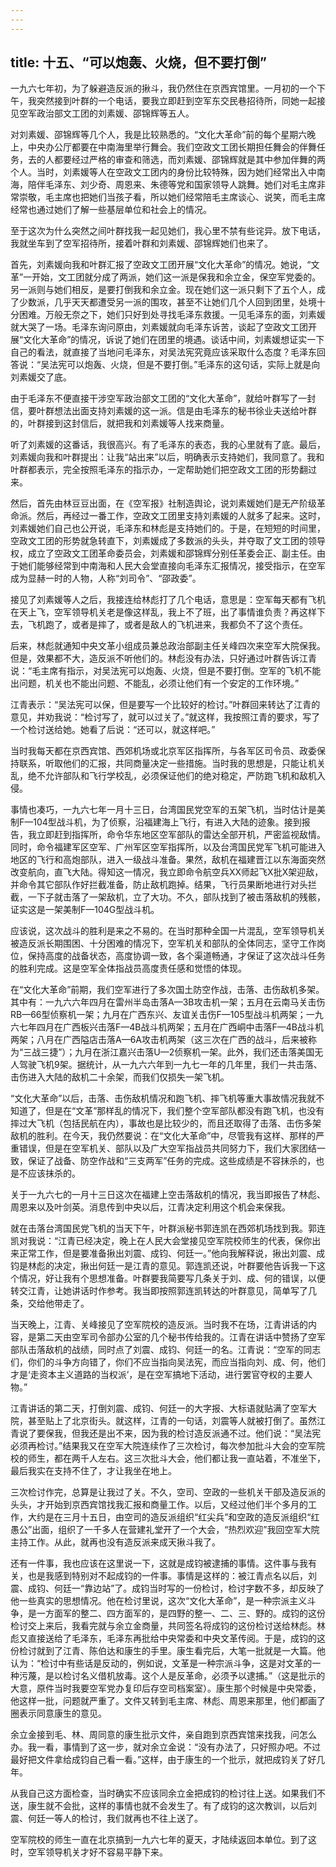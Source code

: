 ```yaml
---
---
---
```

title: 十五、“可以炮轰、火烧，但不要打倒”
---



一九六七年初，为了躲避造反派的揪斗，我仍然住在京西宾馆里。一月初的一个下午，我突然接到叶群的一个电话，要我立即赶到空军东交民巷招待所，同她一起接见空军政治部文工团的刘素媛、邵锦辉等五人。

对刘素媛、邵锦辉等几个人，我是比较熟悉的。“文化大革命”前的每个星期六晚上，中央办公厅都要在中南海里举行舞会。我们空政文工团长期担任舞会的伴舞任务，去的人都要经过严格的审查和筛选，而刘素媛、邵锦辉就是其中参加伴舞的两个人。当时，刘素媛等人在空政文工团内的身份比较特殊，因为她们经常出入中南海，陪伴毛泽东、刘少奇、周恩来、朱德等党和国家领导人跳舞。她们对毛主席非常崇敬，毛主席也把她们当孩子看，所以她们经常陪毛主席谈心、说笑，而毛主席经常也通过她们了解一些基层单位和社会上的情况。

至于这次为什么突然之间叶群找我一起见她们，我心里不禁有些诧异。放下电话，我就坐车到了空军招待所，接着叶群和刘素媛、邵锦辉她们也来了。

首先，刘素媛向我和叶群汇报了空政文工团开展“文化大革命”的情况。她说，“文革”一开始，文工团就分成了两派，她们这一派是保我和余立金，保空军党委的。另一派则与她们相反，是要打倒我和余立金。现在她们这一派只剩下了五个人，成了少数派，几乎天天都遭受另一派的围攻，甚至不让她们几个人回到团里，处境十分困难。万般无奈之下，她们只好到处寻找毛泽东救援。一见毛泽东的面，刘素媛就大哭了一场。毛泽东询问原由，刘素媛就向毛泽东诉苦，谈起了空政文工团开展“文化大革命”的情况，诉说了她们在团里的境遇。谈话中间，刘素媛想证实一下自己的看法，就直接了当地问毛泽东，对吴法宪究竟应该采取什么态度？毛泽东回答说：“吴法宪可以炮轰、火烧，但是不要打倒。”毛泽东的这句话，实际上就是向刘素媛交了底。

由于毛泽东不便直接干涉空军政治部文工团的“文化大革命”，就给叶群写了一封信，要叶群想法出面支持刘素媛的这一派。信是由毛泽东的秘书徐业夫送给叶群的，叶群接到这封信后，就把我和刘素媛等人找来商量。

听了刘素媛的这番话，我很高兴。有了毛泽东的表态，我的心里就有了底。最后，刘素媛向我和叶群提出：让我“站出来”以后，明确表示支持她们，我同意了。我和叶群都表示，完全按照毛泽东的指示办，一定帮助她们把空政文工团的形势翻过来。

然后，首先由林豆豆出面，在《空军报》社制造舆论，说刘素媛她们是无产阶级革命派。然后，再经过一番工作，空政文工团里支持刘素媛的人就多了起来。这时，刘素媛她们自己也公开说，毛泽东和林彪是支持她们的。于是，在短短的时间里，空政文工团的形势就急转直下，刘素媛成了多数派的头头，并夺取了文工团的领导权，成立了空政文工团革命委员会，刘素媛和邵锦辉分别任革委会正、副主任。由于她们能够经常到中南海和人民大会堂直接向毛泽东汇报情况，接受指示，在空军成为显赫一时的人物，人称“刘司令”、“邵政委”。

接见了刘素媛等人之后，我接连给林彪打了几个电话，意思是：空军每天都有飞机在天上飞，空军领导机关老是像这样乱，我上不了班，出了事情谁负责？再这样下去，飞机跑了，或者是摔了，或者是敌人的飞机进来，我都负不了这个责任。

后来，林彪就通知中央文革小组成员兼总政治部副主任关峰四次来空军大院保我。但是，效果都不大，造反派不听他们的。林彪没有办法，只好通过叶群告诉江青说：“毛主席有指示，对吴法宪可以炮轰、火烧，但是不要打倒。空军的飞机不能出问题，机关也不能出问题、不能乱，必须让他们有一个安定的工作环境。”

江青表示：“吴法宪可以保，但是要写一个比较好的检讨。”叶群回来转达了江青的意见，并劝我说：“检讨写了，就可以过关了。”就这样，我按照江青的要求，写了一个检讨送给她。她看了后说：“还可以，就这样吧。”

当时我每天都在京西宾馆、西郊机场或北京军区指挥所，与各军区司令员、政委保持联系，听取他们的汇报，共同商量决定一些措施。当时我的思想是，只能让机关乱，绝不允许部队和飞行学校乱，必须保证他们的绝对稳定，严防跑飞机和敌机入侵。

事情也凑巧，一九六七年一月十三日，台湾国民党空军的五架飞机，当时估计是美制F—104型战斗机，为了侦察，沿福建海上飞行，有进入大陆的迹象。接到报告，我立即赶到指挥所，命令华东地区空军部队的雷达全部开机，严密监视敌情。同时，命令福建军区空军、广州军区空军指挥所，以及台湾国民党军飞机可能进入地区的飞行和高炮部队，进入一级战斗准备。果然，敌机在福建晋江以东海面突然改变航向，直飞大陆。得知这一情况，我立即命令航空兵XX师起飞X批X架迎敌，并命令其它部队作好拦截准备，防止敌机跑掉。结果，飞行员果断地进行对头拦截，一下子就击落了一架敌机，立了大功。不久，部队找到了被击落敌机的残骸，证实这是一架美制F—104G型战斗机。

应该说，这次战斗的胜利是来之不易的。在当时那种全国一片混乱，空军领导机关被造反派长期围困、十分困难的情况下，空军机关和部队的全体同志，坚守工作岗位，保持高度的战备状态，高度协调一致，各个渠道畅通，才保证了这次战斗任务的胜利完成。这是空军全体指战员高度责任感和觉悟的体现。

在“文化大革命”前期，我们空军进行了多次国土防空作战，击落、击伤敌机多架。其中有：一九六六年四月在雷州半岛击落A—3B攻击机一架；五月在云南马关击伤RB—66型侦察机一架；九月在广西东兴、友谊关击伤F—105型战斗机两架；一九六七年四月在广西板兴击落F—4B战斗机两架；五月在广西峒中击落F—4B战斗机两架；八月在广西隘店击落A—6A攻击机两架（这三次在广西的战斗，后来被称为“三战三捷”）；九月在浙江嘉兴击落U—2侦察机一架。此外，我们还击落美国无人驾驶飞机9架。据统计，从一九六六年到一九七一年的几年里，我们一共击落、击伤进入大陆的敌机二十余架，而我们仅损失一架飞机。

“文化大革命”以后，击落、击伤敌机情况和跑飞机、摔飞机等重大事故情况我就不知道了，但是在“文革”那样乱的情况下，我们整个空军部队都没有跑飞机，也没有摔过大飞机（包括民航在内），事故也是比较少的，而且还取得了击落、击伤多架敌机的胜利。在今天，我仍然要说：在“文化大革命”中，尽管我有这样、那样的严重错误，但是在空军机关、部队以及广大空军指战员共同努力下，我们大家团结一致，保证了战备、防空作战和“三支两军”任务的完成。这些成绩是不容抹杀的，也是不应该抹杀的。

关于一九六七的一月十三日这次在福建上空击落敌机的情况，我当即报告了林彪、周恩来以及叶剑英。消息传到中央以后，江青决定利用这个机会来保我。

就在击落台湾国民党飞机的当天下午，叶群派秘书郭连凯在西郊机场找到我。郭连凯对我说：“江青已经决定，晚上在人民大会堂接见空军院校师生的代表，保你出来正常工作，但是要准备揪出刘震、成钧、何廷一。”他向我解释说，揪出刘震、成钧是林彪的决定，揪出何廷一是江青的意见。郭连凯还说，叶群要他告诉我一下这个情况，好让我有个思想准备。叶群要我简要写几条关于刘、成、何的错误，以便转交江青，让她讲话时作参考。我当即按照郭连凯转达的叶群意见，简单写了几条，交给他带走了。

当天晚上，江青、关峰接见了空军院校的造反派。当时我不在场，江青讲话的内容，是第二天由空军司令部办公室的几个秘书传给我的。江青在讲话中赞扬了空军部队击落敌机的战绩，同时点了刘震、成钧、何廷一的名。江青说：“空军的同志们，你们的斗争方向错了，你们不应当指向吴法宪，而应当指向刘、成、何，他们才是‘走资本主义道路的当权派’，是在空军搞地下活动，进行罢官夺权的主要人物。”

江青讲话的第二天，打倒刘震、成钧、何廷一的大字报、大标语就贴满了空军大院，甚至贴上了北京街头。就这样，江青的一句话，刘震等人就被打倒了。虽然江青说了要保我，但我还是出不来，因为我的检讨造反派通不过。他们说：“吴法宪必须再检讨。”结果我又在空军大院连续作了三次检讨，每次参加批斗大会的空军院校的师生，都在两千人左右。这三次批斗大会，他们都让我一直站着，不准坐下，最后我实在支持不住了，才让我坐在地上。

三次检讨作完，总算是让我过了关。不久，空司、空政的一些机关干部及造反派的头头，才开始到京西宾馆找我汇报和商量工作。以后，又经过他们半个多月的工作，大约是在三月十五日，由空司的造反派组织“红尖兵”和空政的造反派组织“红愚公”出面，组织了一千多人在营建礼堂开了一个大会，“热烈欢迎”我回空军大院主持工作。从此，就再也没有造反派来成天揪斗我了。

还有一件事，我也应该在这里说一下，这就是成钧被逮捕的事情。这件事与我有关，也是我感到特别对不起成钧的一件事。事情是这样的：被江青点名以后，刘震、成钧、何廷一“靠边站”了。成钧当时写的一份检讨，检讨字数不多，却反映了他一些真实的思想情况。他在检讨里说，这次“文化大革命”，是一种宗派主义斗争，是一方面军的整二、四方面军的，是四野的整一、二、三、野的。成钧的这份检讨交上来后，我看完就与余立金商量，共同签名将成钧的这份检讨送给林彪。林彪又直接送给了毛泽东，毛泽东再批给中央常委和中央文革传阅。于是，成钧的这份检讨就到了江青、陈伯达和康生的手里。康生看完后，大笔一批就是一大篇。他认为：“检讨中有些话是反动的，例如说，文革是一种宗派斗争，这是对文革的一种污蔑，是以检讨名义借机放毒。这个人是反革命，必须予以逮捕。”（这是批示的大意，原件当时我要空军党办复印后存空司档案室）。康生那个时候是中央常委，他这样一批，问题就严重了。文件又转到毛主席、林彪、周恩来那里，他们都画了圈表示同意康生的意见。

余立金接到毛、林、周同意的康生批示文件，亲自跑到京西宾馆来找我，问怎么办。我一看，事情到了这一步，就对余立金说：“没有办法了，只好照办吧。不过最好把文件拿给成钧自己看一看。”这样，由于康生的一个批示，就把成钧关了好几年。

从我自己这方面检查，当时确实不应该同余立金把成钧的检讨往上送。如果我们不送，康生就不会批，这样的事情也就不会发生了。有了成钧的这次教训，以后刘震、何廷一等人的检讨，我们就再也不往上送了。

空军院校的师生一直在北京搞到一九六七年的夏天，才陆续返回本单位。到了这时，空军领导机关才好不容易平静下来。